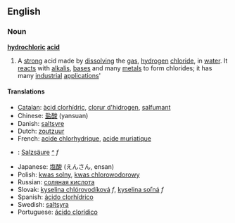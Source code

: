 ==English==
===Noun===
{{wikipedia}}
'''[[hydrochloric]] [[acid]]'''
#{{chemistry}} A [[strong]] acid made by [[dissolving]] the [[gas]], [[hydrogen]] [[chloride]], in [[water]]. It [[react]]s with [[alkali]]s, [[base]]s and many [[metal]]s to form chlorides; it has many [[industrial]] [[application]]s'

====Translations====
*[[Catalan]]: [[àcid clorhídric]], [[clorur d'hidrogen]], [[salfumant]]
*Chinese: [[盐酸]] (yansuan)
*Danish: [[saltsyre]]
*Dutch: [[zoutzuur]]
*French: [[acide chlorhydrique]], [[acide muriatique]]
*{{msg:de}}: [[Salzsäure]] [[:de:Salzsäure|^]] ''f''
*Japanese: [[塩酸]] (えんさん, ensan)
*Polish: [[kwas solny]], [[kwas chlorowodorowy]]
*Russian: [[соляная кислота]]
*Slovak: [[kyselina chlórovodíková]] ''f'', [[kyselina soľná]] ''f''
*Spanish: [[ácido clorhídrico]]
*Swedish: [[saltsyra]]
*Portuguese: [[ácido clorídico]]